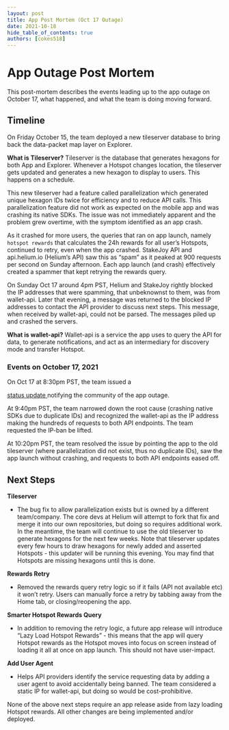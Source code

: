 ```yaml
---
layout: post
title: App Post Mortem (Oct 17 Outage)
date: 2021-10-18
hide_table_of_contents: true
authors: [cokes518]
---
```


# App Outage Post Mortem

This post-mortem describes the events leading up to the app outage on October 17, what happened, and
what the team is doing moving forward.

<!--truncate-->

## Timeline

On Friday October 15, the team deployed a new tileserver database to bring back the data-packet map
layer on Explorer.

**What is Tileserver?** Tileserver is the database that generates hexagons for both App and
Explorer. Whenever a Hotspot changes location, the tileserver gets updated and generates a new
hexagon to display to users. This happens on a schedule.

This new tileserver had a feature called parallelization which generated unique hexagon IDs twice
for efficiency and to reduce API calls. This parallelization feature did not work as expected on the
mobile app and was crashing its native SDKs. The issue was not immediately apparent and the problem
grew overtime, with the symptom identified as an app crash.

As it crashed for more users, the queries that ran on app launch, namely `hotspot rewards` that
calculates the 24h rewards for all user’s Hotspots, continued to retry, even when the app crashed.
StakeJoy API and api.helium.io (Helium’s API) saw this as “spam” as it peaked at 900 requests per
second on Sunday afternoon. Each app launch (and crash) effectively created a spammer that kept
retrying the rewards query.

On Sunday Oct 17 around 4pm PST, Helium and StakeJoy rightly blocked the IP addresses that were
spamming, that unbeknownst to them, was from wallet-api. Later that evening, a message was returned
to the blocked IP addresses to contact the API provider to discuss next steps. This message, when
received by wallet-api, could not be parsed. The messages piled up and crashed the servers.

**What is wallet-api?** Wallet-api is a service the app uses to query the API for data, to generate
notifications, and act as an intermediary for discovery mode and transfer Hotspot.

### Events on October 17, 2021

On Oct 17 at 8:30pm PST, the team issued a

<a href="http://status.helium.com/incidents/5c0bczm5fd8z">status update </a>
notifying the community of the app outage.

At 9:40pm PST, the team narrowed down the root cause (crashing native SDKs due to duplicate IDs) and
recognized the wallet-api as the IP address making the hundreds of requests to both API endpoints.
The team requested the IP-ban be lifted.

At 10:20pm PST, the team resolved the issue by pointing the app to the old tileserver (where
parallelization did not exist, thus no duplicate IDs), saw the app launch without crashing, and
requests to both API endpoints eased off.

## Next Steps

**Tileserver**

- The bug fix to allow parallelization exists but is owned by a different team/company. The core
  devs at Helium will attempt to fork that fix and merge it into our own repositories, but doing so
  requires additional work. In the meantime, the team will continue to use the old tileserver to
  generate hexagons for the next few weeks. Note that tileserver updates every few hours to draw
  hexagons for newly added and asserted Hotspots - this updater will be running this evening. You
  may find that Hotspots are missing hexagons until this is done.

**Rewards Retry**

- Removed the rewards query retry logic so if it fails (API not available etc) it won’t retry. Users
  can manually force a retry by tabbing away from the Home tab, or closing/reopening the app.

**Smarter Hotspot Rewards Query**

- In addition to removing the retry logic, a future app release will introduce “Lazy Load Hotspot
  Rewards” - this means that the app will query Hotspot rewards as the Hotspot moves into focus on
  screen instead of loading it all at once on app launch. This should not have user-impact.

**Add User Agent**

- Helps API providers identify the service requesting data by adding a user agent to avoid
  accidentally being banned. The team considered a static IP for wallet-api, but doing so would be
  cost-prohibitive.

None of the above next steps require an app release aside from lazy loading Hotspot rewards. All
other changes are being implemented and/or deployed.
